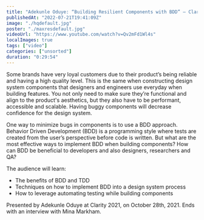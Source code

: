 ```yaml
---
title: "Adekunle Oduye: “Building Resilient Components with BDD” — Clarity 2021"
publishedAt: "2022-07-21T19:41:09Z"
image: "./hqdefault.jpg"
poster: "./maxresdefault.jpg"
videoUrl: "https://www.youtube.com/watch?v=Qv2mFd1Wl4s"
localImages: true
tags: ["video"]
categories: ["unsorted"]
duration: "0:29:54"
---
```

Some brands have very loyal customers due to their product’s being reliable and having a high quality level. This is the same when constructing design system components that designers and engineers use everyday when building features. You not only need to make sure they’re functional and align to the product's aesthetics, but they also have to be performant, accessible and scalable. Having buggy components will decrease confidence for the design system.

One way to minimize bugs in components is to use a BDD approach. Behavior Driven Development (BDD) is a programming style where tests are created from the user’s perspective before code is written. But what are the most effective ways to implement BDD when building components? How can BDD be beneficial to developers and also designers, researchers and QA?

The audience will learn:
- The benefits of BDD and TDD
- Techniques on how to implement BDD into a design system process
- How to leverage automating testing while building components

Presented by Adekunle Oduye at Clarity 2021, on October 28th, 2021. Ends with an interview with Mina Markham.
